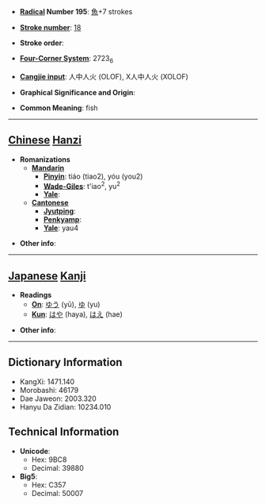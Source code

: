 * '''[[Wiktionary:Chinese radical index| Radical]] Number 195''': [[Wiktionary:Chinese radical index 魚|魚]]+7 strokes

* '''[[Wiktionary:Chinese total strokes index|Stroke number]]''': [[Wiktionary:Chinese total strokes index 18|18]]

* '''Stroke order''': 

* '''[[Wiktionary:Chinese four corner index|Four-Corner System]]''': 2723<sub>6</sub>

* '''[[Wiktionary:Chinese Cangjie index|Cangjie input]]''': 人中人火 (OLOF), X人中人火 (XOLOF)

* '''Graphical Significance and Origin''': 

* '''Common Meaning''': fish

----

== [[Chinese]] [[Hanzi]] ==

* '''Romanizations'''
** '''[[Mandarin]]'''
*** '''[[Pinyin]]''': tiáo (tiao2), yóu (you2)
*** '''[[Wade-Giles]]''': t'iao<sup>2</sup>, yu<sup>2</sup>
*** '''[[Yale]]''': 
** '''[[Cantonese]]'''
*** '''[[Jyutping]]''':
*** '''[[Penkyamp]]''': 
*** '''[[Yale]]''': yau4

* '''Other info''': 

----

== [[Japanese]] [[Kanji]] ==

* '''Readings'''
** '''[[On]]''': [[ゆう]] (yū), [[ゆ]] (yu)
** '''[[Kun]]''': [[はや]] (haya), [[はえ]] (hae)

* '''Other info''':  

----

== Dictionary Information ==

* KangXi: 1471.140
* Morobashi: 46179
* Dae Jaweon: 2003.320
* Hanyu Da Zidian: 10234.010

== Technical Information ==

* '''Unicode''':
** Hex: 9BC8
** Decimal: 39880
* '''Big5''':
** Hex: C357
** Decimal: 50007